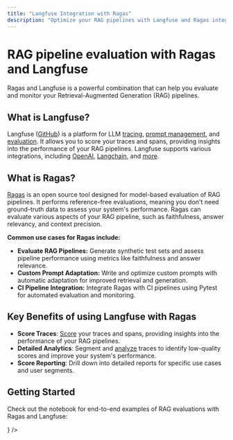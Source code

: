 ```yaml
---
title: "Langfuse Integration with Ragas"
description: "Optimize your RAG pipelines with Langfuse and Ragas integration for efficient evaluation, monitoring, and performance enhancement."
---
```


# RAG pipeline evaluation with Ragas and Langfuse

Ragas and Langfuse is a powerful combination that can help you evaluate and monitor your Retrieval-Augmented Generation (RAG) pipelines.

## What is Langfuse?

Langfuse ([GitHub](https://github.com/langfuse/langfuse)) is a platform for LLM [tracing](/docs/tracing), [prompt management](/docs/prompts/get-started), and [evaluation](/docs/scores/overview). It allows you to score your traces and spans, providing insights into the performance of your RAG pipelines. Langfuse supports various integrations, including [OpenAI](/docs/integrations/openai/python/get-started), [Langchain](/docs/integrations/langchain/tracing), and [more](/docs/integrations/overview).

## What is Ragas?

[Ragas](https://docs.ragas.io/) is an open source tool designed for model-based evaluation of RAG pipelines. It performs reference-free evaluations, meaning you don't need ground-truth data to assess your system's performance. Ragas can evaluate various aspects of your RAG pipeline, such as faithfulness, answer relevancy, and context precision.

**Common use cases for Ragas include:**

- **Evaluate RAG Pipelines:** Generate synthetic test sets and assess pipeline performance using metrics like faithfulness and answer relevance.
- **Custom Prompt Adaptation:** Write and optimize custom prompts with automatic adaptation for improved retrieval and generation.
- **CI Pipeline Integration:** Integrate Ragas with CI pipelines using Pytest for automated evaluation and monitoring.

## Key Benefits of using Langfuse with Ragas

- **Score Traces**: [Score](/docs/scores/overview) your traces and spans, providing insights into the performance of your RAG pipelines.
- **Detailed Analytics**: Segment and [analyze](/docs/analytics/overview) traces to identify low-quality scores and improve your system's performance.
- **Score Reporting**: Drill down into detailed reports for specific use cases and user segments.

## Getting Started

Check out the notebook for end-to-end examples of RAG evaluations with Ragas and Langfuse:


<Cards>
  <Card
    title="Evaluation of RAG pipelines with Ragas"
    href="/guides/cookbook/evaluation_of_rag_with_ragas"
    icon={<FileCode />}
  />
</Cards>
